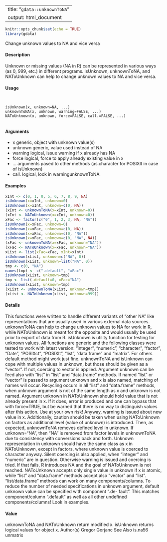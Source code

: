 
---
title: "``gdata::unknownToNA``"
output: html_document
---
  
```r
knitr::opts_chunk$set(echo = TRUE)
library(gdata)
```

Change unknown values to NA and vice versa

#### Description

Unknown or missing values (NA in R) can be represented in various ways (as 0, 999, etc.) in different
programs. isUnknown, unknownToNA, and NAToUnknown can help to change unknown values to NA
and vice versa.

#### Usage
<pre><code>

isUnknown(x, unknown=NA, ...)
unknownToNA(x, unknown, warning=FALSE, ...)
NAToUnknown(x, unknown, force=FALSE, call.=FALSE, ...)

</code></pre>
#### Arguments

* x generic, object with unknown value(s)
* unknown generic, value used instead of NA
* warning logical, issue warning if x already has NA
* force logical, force to apply already existing value in x
* ... arguments pased to other methods (as.character for POSIXlt in case of isUnknown)
* call. logical, look in warningunknownToNA



#### Examples
```r

xInt <- c(0, 1, 0, 5, 6, 7, 8, 9, NA)
isUnknown(x=xInt, unknown=0)
isUnknown(x=xInt, unknown=c(0, NA))
(xInt <- unknownToNA(x=xInt, unknown=0))
(xInt <- NAToUnknown(x=xInt, unknown=0))
xFac <- factor(c("0", 1, 2, 3, NA, "NA"))
isUnknown(x=xFac, unknown=0)
isUnknown(x=xFac, unknown=c(0, NA))
isUnknown(x=xFac, unknown=c(0, "NA"))
isUnknown(x=xFac, unknown=c(0, "NA", NA))
(xFac <- unknownToNA(x=xFac, unknown="NA"))
(xFac <- NAToUnknown(x=xFac, unknown="NA"))
xList <- list(xFac=xFac, xInt=xInt)
isUnknown(xList, unknown=c("NA", 0))
isUnknown(xList, unknown=list("NA", 0))
tmp <- c(0, "NA")
names(tmp) <- c(".default", "xFac")
isUnknown(xList, unknown=tmp)
tmp <- list(.default=0, xFac="NA")
isUnknown(xList, unknown=tmp)
(xList <- unknownToNA(xList, unknown=tmp))
(xList <- NAToUnknown(xList, unknown=999))
```
#### Details

This functions were written to handle different variants of “other NA” like representations that are usually used in various external data sources. unknownToNA can help to change unknown values to
NA for work in R, while NAToUnknown is meant for the opposite and would usually be used prior to export of data from R. isUnknown is utility function for testing for unknown values.
All functions are generic and the following classes were tested to work with latest version: “integer”,
“numeric”, “character”, “factor”, “Date”, “POSIXct”, “POSIXlt”, “list”, “data.frame” and “matrix”.
For others default method might work just fine.
unknownToNA and isUnknown can cope with multiple values in unknown, but those should be given
as a “vector”. If not, coercing to vector is applied. Argument unknown can be feed also with “list”
in “list” and “data.frame” methods.
If named “list” or “vector” is passed to argument unknown and x is also named, matching of names will occur.
Recycling occurs in all “list” and “data.frame” methods, when unknown argument is not of the same length as x and unknown is not named.
Argument unknown in NAToUnknown should hold value that is not already present in x. If it does, error is produced and one can bypass that with force=TRUE, but be warned that there is no way to
distinguish values after this action. Use at your own risk! Anyway, warning is issued about new value in x. Additionally, caution should be taken when using NAToUnknown on factors as additional
level (value of unknown) is introduced. Then, as expected, unknownToNA removes defined level in unknown. If unknown="NA", then "NA" is removed from factor levels in unknownToNA due to
consistency with conversions back and forth.
Unknown representation in unknown should have the same class as x in NAToUnknown, except in factors, where unknown value is coerced to character anyway. Silent coercing is also applied, when
“integer” and “numeric” are in question. Otherwise warning is issued and coercing is tried. If that fails, R introduces NA and the goal of NAToUnknown is not reached.
NAToUnknown accepts only single value in unknown if x is atomic, while “list” and “data.frame” methods accept also “vector” and “list”.
“list/data.frame” methods can work on many components/columns. To reduce the number of needed specifications in unknown argument, default unknown value can be specified with component ".de-
fault". This matches component/column ".default" as well as all other undefined components/columns!
Look in examples.

#### Value

unknownToNA and NAToUnknown return modified x. isUnknown returns logical values for object x.
Author(s)
Gregor Gorjanc
See Also
is.na56
unmatrix

